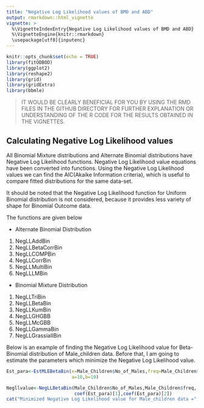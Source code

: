```yaml
---
title: "Negative Log Likelihood values of BMD and ABD"
output: rmarkdown::html_vignette
vignette: >
  %\VignetteIndexEntry{Negative Log Likelihood values of BMD and ABD}
  %\VignetteEngine{knitr::rmarkdown}
  \usepackage[utf8]{inputenc}
---
```


```r
knitr::opts_chunk$set(echo = TRUE)
library(fitODBOD)
library(ggplot2)
library(reshape2)
library(grid)
library(gridExtra)
library(bbmle)
```

>IT WOULD BE CLEARLY BENEFICIAL FOR YOU BY USING THE RMD FILES IN THE GITHUB DIRECTORY FOR FURTHER EXPLANATION
OR UNDERSTANDING OF THE R CODE FOR THE RESULTS OBTAINED IN THE VIGNETTES. 

## Calculating Negative Log Likelihood values 

All Binomial Mixture distributions and Alternate Binomial distributions have Negative Log Likelihood functions. 
Negative Log Likelihood value equations have been converted into functions. Using the Negative Log Likelihood values
we can find the AIC(Akaike Information criteria), which is useful to compare fitted distributions for the
same data-set.

It should be noted that the Negative Log Likelihood function for Uniform Binomial distribution is not
considered, because it provides less variety of shape for Binomial Outcome data.

The functions are given below

* Alternate Binomial Distribution
1. NegLLAddBin
2. NegLLBetaCorrBin
3. NegLLCOMPBin
4. NegLLCorrBin
5. NegLLMultiBin
6. NegLLLMBin

* Binomial Mixture Distribution
1. NegLLTriBin 
2. NegLLBetaBin
3. NegLLKumBin
4. NegLLGHGBB
5. NegLLMcGBB
6. NegLLGammaBin
7. NegLLGrassiaIIBin

Below is an example of finding the Negative Log Likelihood value for Beta-Binomial distribution 
of Male_children data. Before that, I am going to estimate the parameters which minimize the 
Negative Log Likelihood value.

```r
Est_para<-EstMLEBetaBin(x=Male_Children$No_of_Males,freq=Male_Children$freq,
                        a=10,b=10)

Negllvalue<-NegLLBetaBin(Male_Children$No_of_Males,Male_Children$freq,
                         coef(Est_para)[1],coef(Est_para)[2])
cat("Minimized Negative Log Likelihood value for Male_children data =",Negllvalue)
```
